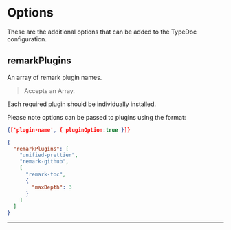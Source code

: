 
# Options

These are the additional options that can be added to the TypeDoc configuration.

## remarkPlugins

<Callout>An array of remark plugin names.</Callout>

> Accepts an Array.


Each required plugin should be individually installed.

Please note options can be passed to plugins using the format:

 ```json
 {['plugin-name', { pluginOption:true }]}
```


```json filename="typedoc.json"
{
  "remarkPlugins": [
    "unified-prettier",
    "remark-github",
    [
      "remark-toc",
      {
        "maxDepth": 3
      }
    ]
  ]
}

```

___